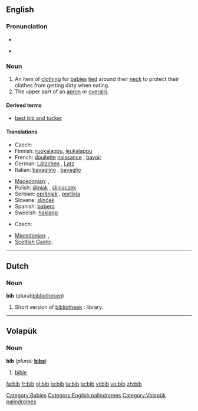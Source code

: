 ==English==

===Pronunciation===
* {{audio|en-us-bib.ogg|Audio (US)}}

* {{rhymes|ɪb}}

===Noun===
{{en-noun}}

# An item of [[clothing]] for [[baby|babies]] [[tie]]d around their [[neck]] to protect their clothes from getting dirty when eating.
# The upper part of an [[apron]] or [[overalls]].

====Derived terms====
* [[best bib and tucker]]

====Translations====
{{trans-top|item of clothing for babies}}
* Czech: {{t-|cs|bryndák|m}}
* Finnish: [[ruokalappu]], [[leukalappu]]
* French: [[douilette]] [[naissance]] {{f}}, [[bavoir]] {{m}}
* German: [[Lätzchen]] {{n}}, [[Latz]] {{m}}
* Italian: [[bavaglino]] {{m}}, [[bavaglio]] {{m}}
{{trans-mid}}
* [[Macedonian]]: {{t|mk|лигавче|n|tr=lígavče|sc=Cyrl}},  {{t|mk|портикла|f|tr=pórtikla|sc=Cyrl}}
* Polish: [[śliniak]] {{m}}, [[śliniaczek]] {{m}}
* Serbian: [[opršnjak]] {{m}}, [[portikla]] {{f}}
* Slovene: [[slinček]] {{m}}
* Spanish: [[babero]] {{m}}
* Swedish: [[haklapp]] {{c}}
{{trans-bottom}}

{{trans-top|upper part of an apron or overalls}}
* Czech: {{t-|cs|lacl|m}}
{{trans-mid}}
* [[Macedonian]]: {{t|mk|лигавче|n|tr=lígavče|sc=Cyrl}},  {{t|mk|портикла|f|tr=pórtikla|sc=Cyrl}}
* [[Scottish Gaelic]]: {{t-|gd|biob|m}}
{{trans-bottom}}

[[Category:Babies]]
[[Category:English palindromes]]

----

==Dutch==

===Noun===
'''bib''' (plural:[[bibliotheken]])

# Short version of [[bibliotheek]] : library.

----

==Volapük==

===Noun===
'''bib'''  (''plural:'' '''[[bibs]]''')

# [[bible]]

[[Category:Volapük palindromes]]

[[fa:bib]]
[[fr:bib]]
[[gl:bib]]
[[io:bib]]
[[ta:bib]]
[[te:bib]]
[[vi:bib]]
[[vo:bib]]
[[zh:bib]]